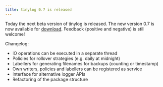 ```yaml
---
title: tinylog 0.7 is released
---
```


Today the next beta version of tinylog is released. The new version 0.7 is now available for [download](/v2/download/). Feedback (positive and negative) is still welcome!

Changelog:

* IO operations can be executed in a separate thread
* Policies for rollover strategies (e.g. daily at midnight)
* Labellers for generating filenames for backups (counting or timestamp)
* Own writers, policies and labellers can be registered as service
* Interface for alternative logger APIs
* Refactoring of the package structure
